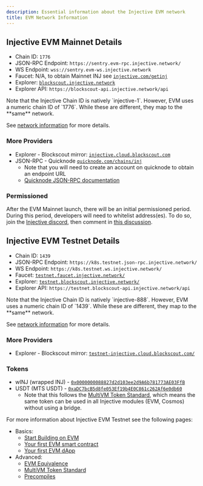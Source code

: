 ```yaml
---
description: Essential information about the Injective EVM network
title: EVM Network Information
---
```


## Injective EVM Mainnet Details

* Chain ID: `1776`
* JSON-RPC Endpoint: `https://sentry.evm-rpc.injective.network/`
* WS Endpoint: `wss://sentry.evm-ws.injective.network`
* Faucet: N/A, to obtain Mainnet INJ see [`injective.com/getinj`](https://injective.com/getinj/)
* Explorer: [`blockscout.injective.network`](https://blockscout.injective.network/)
* Explorer API: `https://blockscout-api.injective.network/api`

<Callout icon="info" color="#07C1FF" iconType="regular">
Note that the Injective Chain ID is natively `injective-1`. However, EVM uses a numeric chain ID of `1776`. While these are different, they map to the **same** network.

See [network information](../developers/network-information/) for more details.
</Callout>

### More Providers

* Explorer - Blockscout mirror: [`injective.cloud.blockscout.com`](https://injective.cloud.blockscout.com)
* JSON-RPC - Quicknode [`quicknode.com/chains/inj`](https://www.quicknode.com/chains/inj)
  * Note that you will need to create an account on quicknode to obtain an endpoint URL
  * [Quicknode JSON-RPC documentation](https://www.quicknode.com/docs/injective/evm/eth_blockNumber)

### Permissioned

After the EVM Mainnet launch, there will be an initial permissioned period. During this period, developers will need to whitelist address(es). To do so, join the [Injective discord](https://discord.com/invite/NK4qdbv), then comment in [this discussion](https://discord.com/channels/739552603322450092/1189372652561895475/threads/1399997439041077379).

## Injective EVM Testnet Details

* Chain ID: `1439`
* JSON-RPC Endpoint: `https://k8s.testnet.json-rpc.injective.network/`
* WS Endpoint: `https://k8s.testnet.ws.injective.network/`
* Faucet: [`testnet.faucet.injective.network/`](https://testnet.faucet.injective.network/)
* Explorer: [`testnet.blockscout.injective.network/`](https://testnet.blockscout.injective.network/)
* Explorer API: `https://testnet.blockscout-api.injective.network/api`

<Callout icon="info" color="#07C1FF" iconType="regular">
Note that the Injective Chain ID is natively `injective-888`. However, EVM uses a numeric chain ID of `1439`. While these are different, they map to the **same** network.

See [network information](../developers/network-information/) for more details.
</Callout>

### More Providers

* Explorer - Blockscout mirror: [`testnet-injective.cloud.blockscout.com/`](https://testnet-injective.cloud.blockscout.com/)

### Tokens

* wINJ (wrapped INJ) - [`0x0000000088827d2d103ee2d9A6b781773AE03FfB`](https://testnet.blockscout.injective.network/address/0x0000000088827d2d103ee2d9A6b781773AE03FfB)
* USDT (MTS USDT) - [`0xaDC7bcB5d8fe053Ef19b4E0C861c262Af6e0db60`](https://testnet.blockscout.injective.network/address/0xaDC7bcB5d8fe053Ef19b4E0C861c262Af6e0db60)
  * Note that this follows the [MultiVM Token Standard](https://docs.injective.network/developers-evm/multivm-token-standard), which means the same token can be used in all Injective modules (EVM, Cosmos) without using a bridge.

For more information about Injective EVM Testnet see the following pages:

* Basics:
  * [Start Building on EVM](./)
  * [Your first EVM smart contract](./smart-contracts/)
  * [Your first EVM dApp](./dapps/)
* Advanced:
  * [EVM Equivalence](./evm-equivalence/)
  * [MultiVM Token Standard](./multivm-token-standard/)
  * [Precompiles](./precompiles/)

